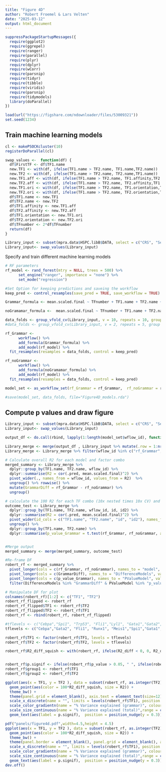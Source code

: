 ```yaml
---
title: "Figure 4D"
author: "Robert Froemel & Lars Velten"
date: "2025-03-12"
output: html_document
---
```



```r
suppressPackageStartupMessages({
  require(ggplot2)
  require(ggrepel)
  require(ranger)
  require(parallel)
  require(plyr)
  require(dplyr)
  require(wCorr)
  require(parsnip)
  require(tidyr)
  require(tibble)
  require(viridis)
  require(parsnip)
  require(tidymodels)
  library(doParallel)
})
```

```r
load(url("https://figshare.com/ndownloader/files/53009321"))
set.seed(1234)
```

## Train machine learning models

```r
cl <- makePSOCKcluster(10)
registerDoParallel(cl)
```

```r
swap_values <-  function(df) {
  df$FirstTF <- df$TF1.name
  new.TF1 <- with(df, ifelse(TF1.name > TF2.name, TF1.name,TF2.name))
  new.TF2 <- with(df, ifelse(TF1.name > TF2.name, TF2.name,TF1.name))
  new.TF1.aff <- with(df, ifelse(TF1.name > TF2.name, TF1.affinity,TF2.affinity))
  new.TF2.aff <- with(df, ifelse(TF1.name > TF2.name, TF2.affinity,TF1.affinity))
  new.TF1.ori <- with(df, ifelse(TF1.name > TF2.name, TF1.orientation,TF2.orientation))
  new.TF2.ori <- with(df, ifelse(TF1.name > TF2.name, TF2.orientation,TF1.orientation))
  df$TF1.name <- new.TF1
  df$TF2.name <- new.TF2
  df$TF1.affinity <- new.TF1.aff
  df$TF2.affinity <- new.TF2.aff
  df$TF1.orientation <- new.TF1.ori
  df$TF2.orientation <- new.TF2.ori
  df$TFnumber <- 2*df$TFnumber
  return(df)
} 
```

```r
Library_input <- subset(mpra.data$HSPC.libB$DATA, select = c("CRS", "Seq","clusterID","mean.scaled.final","TFnumber", "TForder","TF1.name", "TF1.affinity", "TF1.orientation", "TF2.name", "TF2.affinity", "TF2.orientation", "spacer"))
Library_input<- swap_values(Library_input)
```

Specify and train different machine learning models

```r
# RF parameters
rf_model <- rand_forest(mtry = NULL, trees = 500) %>%
      set_engine("ranger", importance = "none") %>%
      set_mode("regression") 

#Set Option for keeping predictions and saveing the workflow
keep_pred <- control_resamples(save_pred = TRUE, save_workflow = TRUE)

Grammar_formula <- mean.scaled.final ~ TFnumber + TF1.name + TF2.name + TF1.affinity + TF2.affinity + spacer + TForder + TF1.orientation + TF2.orientation + clusterID

noGramamar_formula <-  mean.scaled.final ~ TFnumber + TF1.name + TF2.name + TF1.affinity + TF2.affinity + clusterID

data_folds <- group_vfold_cv(Library_input, v = 10, repeats = 10, group = "CRS")
#data_folds <- group_vfold_cv(Library_input, v = 2, repeats = 5, group = "CRS")
```

```r
rf_Grammar <- 
      workflow() %>% 
      add_formula(Grammar_formula) %>% 
      add_model(rf_model) %>% 
  fit_resamples(resamples = data_folds, control = keep_pred)
```

```r
rf_noGrammar <- 
      workflow() %>% 
      add_formula(noGramamar_formula) %>% 
      add_model(rf_model) %>% 
  fit_resamples(resamples = data_folds, control = keep_pred)
```


```r
model_set <- as_workflow_set(rf_Grammar = rf_Grammar,  rf_noGrammar = rf_noGrammar)

#save(model_set, data_folds, file="Figure4D_models.rda")
```

## Compute p values and draw figure

```r

Library_input <- subset(mpra.data$HSPC.libB$DATA, select = c("CRS", "Seq","clusterID","mean.scaled.final","TFnumber", "TForder","TF1.name", "TF1.affinity", "TF1.orientation", "TF2.name", "TF2.affinity", "TF2.orientation", "spacer"))
Library_input<- swap_values(Library_input)

output_df <- do.call(rbind, lapply(1:length(model_set$wflow_id), function(x) {do.call(rbind, lapply(1:length(model_set$result[[x]]$.predictions), function(i) {temp <- model_set$result[[x]]$.predictions[[i]]; temp$id <- model_set$result[[x]]$id[[i]]; temp$id2 <- model_set$result[[x]]$id2[[i]]; temp$wflow_id <- model_set$wflow_id[x]; temp}))}))

Library_merge <- merge(output_df , Library_input %>% mutate(.row = 1:nrow(.)) )
Library_merge <- Library_merge %>% filter(wflow_id %in% c("rf_Grammar", "rf_noGrammar"))

# Calculate overall R2 for each model and factor combo
merged_summary <- Library_merge %>%
  dplyr::group_by(TF1.name, TF2.name, wflow_id) %>%
  dplyr::summarise(R2 = cor(.pred, mean.scaled.final)^2) %>%
  pivot_wider(., names_from = wflow_id, values_from = R2)  %>%
  ungroup() %>% rowwise() %>%
  mutate(GrammarDiff = rf_Grammar - rf_noGrammar) %>%
  ungroup()

# calculate the 100 R2 for each TF combo (10x nested times 10x CV) and then perform t.test based on: https://www.tmwr.org/compare Chapter 11.3
outcome_test <- Library_merge %>%
  dplyr::group_by(TF1.name, TF2.name, wflow_id, id, id2) %>%
  dplyr::summarise(R2 = cor(.pred, mean.scaled.final)^2) %>%
  pivot_wider(id_cols = c("TF1.name", "TF2.name", "id", "id2"), names_from = "wflow_id", values_from = "R2") %>%
  ungroup() %>%
  dplyr::group_by(TF1.name, TF2.name) %>%
  dplyr::summarise(p_value_Grammar = t.test(rf_Grammar, rf_noGrammar, alternative = "greater", paired = T)$p.value)


#Merge output
merged_summary <- merge(merged_summary, outcome_test)

#Re-frame DF
robert_rf <- merged_summary %>%
  pivot_longer(cols = c(rf_Grammar, rf_noGrammar), names_to = "model", values_to = "R2") %>%
  pivot_longer(cols = c(GrammarDiff), names_to = "DifferenceModels", values_to = "R2_diff") %>%
  pivot_longer(cols = c(p_value_Grammar), names_to = "PValueModel", values_to = "p_value") %>%
  filter(DifferenceModels %in% "GrammarDiff" & PValueModel %in% "p_value_Grammar")

# Manipulate DF for plot
colnames(robert_rf)[1:2] <- c("TF1", "TF2")
robert_rf_flipped <- robert_rf
robert_rf_flipped$TF1 <- robert_rf$TF2
robert_rf_flipped$TF2 <- robert_rf$TF1
robert_rf <- rbind(robert_rf, robert_rf_flipped)

#tflevels <- c("Cebpa","Spi1", "Trp53", "Fli1","Lyl1", "Gata1","Gata2", "Gfi1b", "Runx1", "Meis1")
tflevels <- c("Cebpa","Gata2", "Fli1", "Runx1", "Meis1","Spi1","Gata1", "Lyl1", "Gfi1b", "Trp53")

robert_rf$TF1 <- factor(robert_rf$TF1, levels = tflevels)
robert_rf$TF2 <- factor(robert_rf$TF2, levels = tflevels)

robert_rf$R2_diff_squish <- with(robert_rf, ifelse(R2_diff < 0, 0, R2_diff))


robert_rf$p.signif <- ifelse(robert_rf$p_value > 0.05, " ", ifelse(robert_rf$p_value < 0.01, ifelse(robert_rf$p_value < 0.001, "***", "**"), "*"))
robert_rf$group1 <- robert_rf$TF1
robert_rf$group2 <- robert_rf$TF2

ggplot(aes(x = TF1, y = TF2 ), data = subset(robert_rf, as.integer(TF2) > as.integer(TF1)))  + 
  geom_point(aes(color = 100*R2_diff_squish, size = R2)) +
  theme_bw() + 
  theme(panel.grid = element_blank(), axis.text = element_text(size=12), axis.text.x = element_text(angle=90, vjust=0.5,hjust=0)) +
  scale_x_discrete(name = "", limits = levels(robert_rf$TF1), position = "top") + scale_y_discrete(name = "", limits = levels(robert_rf$TF1)) + 
  scale_color_gradientn(name = "% Variance explained (grammar)", colours = c("black","red","orange")) +
  scale_size_continuous(name = "% Variance explained (total)",range = c(1.5,6) ) + 
  geom_text(aes(label = p.signif),  position = position_nudge(y = 0.3))
```


```r

pdf("panels/figure4d.pdf",width=4.5,height = 4.5)
ggplot(aes(x = TF1, y = TF2 ), data = subset(robert_rf, as.integer(TF2) > as.integer(TF1)))  + 
  geom_point(aes(color = 100*R2_diff_squish, size = R2)) +
  theme_bw() + 
  theme(panel.border = element_blank(), panel.grid = element_blank(), axis.text = element_text(size=12), axis.text.x = element_text(angle=90, vjust=0.5,hjust=0), legend.position = "none" ) +
  scale_x_discrete(name = "", limits = levels(robert_rf$TF1), position = "top") + scale_y_discrete(name = "", limits = levels(robert_rf$TF1)) + 
  scale_color_gradientn(name = "% Variance explained (grammar)", colours = c("black","red","orange")) +
  scale_size_continuous(name = "% Variance explained (total)",range = c(1.5,6) ) + 
  geom_text(aes(label = p.signif),  position = position_nudge(y = 0.3))
dev.off()
```

